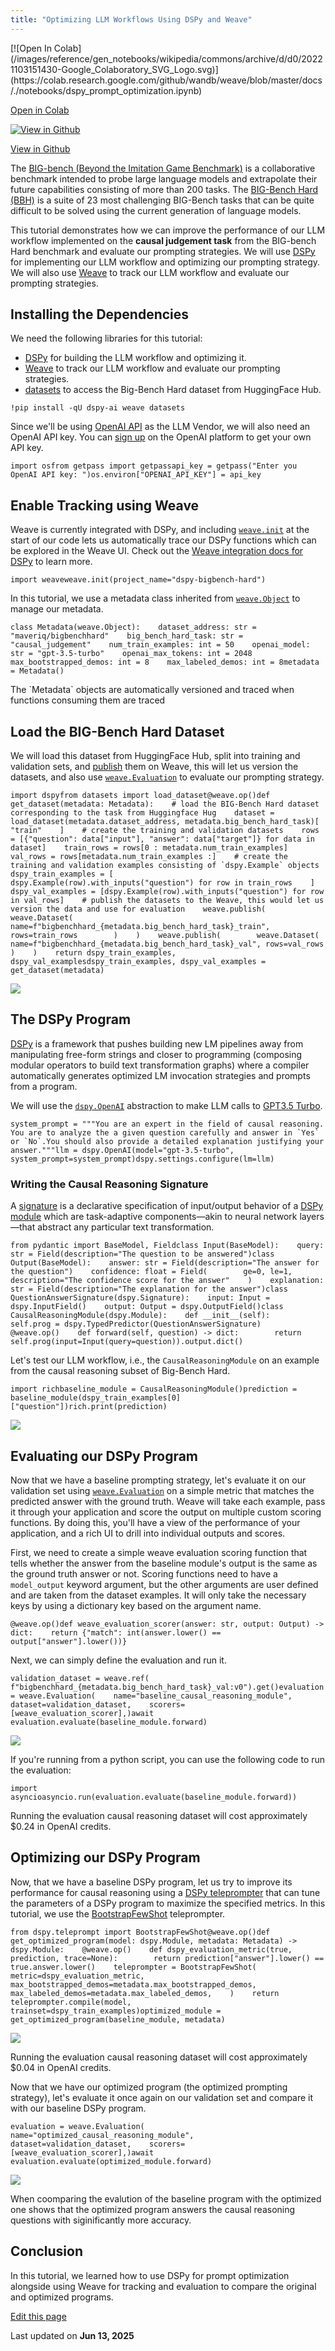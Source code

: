 ```yaml
---
title: "Optimizing LLM Workflows Using DSPy and Weave"
---
```


<Check>
  [![Open In Colab](/images/reference/gen_notebooks/wikipedia/commons/archive/d/d0/20221103151430-Google_Colaboratory_SVG_Logo.svg)](https://colab.research.google.com/github/wandb/weave/blob/master/docs/./notebooks/dspy_prompt_optimization.ipynb)

  [Open in Colab](https://colab.research.google.com/github/wandb/weave/blob/master/docs/./notebooks/dspy_prompt_optimization.ipynb)

  [![View in Github](/images/reference/gen_notebooks/wikipedia/commons/9/91/Octicons-mark-github.svg)](https://github.com/wandb/weave/blob/master/docs/./notebooks/dspy_prompt_optimization.ipynb)

  [View in Github](https://github.com/wandb/weave/blob/master/docs/./notebooks/dspy_prompt_optimization.ipynb)
</Check>

The [BIG-bench (Beyond the Imitation Game Benchmark)](https://github.com/google/BIG-bench) is a collaborative benchmark intended to probe large language models and extrapolate their future capabilities consisting of more than 200 tasks. The [BIG-Bench Hard (BBH)](https://github.com/suzgunmirac/BIG-Bench-Hard) is a suite of 23 most challenging BIG-Bench tasks that can be quite difficult to be solved using the current generation of language models.

This tutorial demonstrates how we can improve the performance of our LLM workflow implemented on the **causal judgement task** from the BIG-bench Hard benchmark and evaluate our prompting strategies. We will use [DSPy](https://dspy-docs.vercel.app/) for implementing our LLM workflow and optimizing our prompting strategy. We will also use [Weave](/) to track our LLM workflow and evaluate our prompting strategies.

## Installing the Dependencies[​](/reference/gen_notebooks/dspy_prompt_optimization#installing-the-dependencies "Direct link to Installing the Dependencies")

We need the following libraries for this tutorial:

* [DSPy](https://dspy-docs.vercel.app/) for building the LLM workflow and optimizing it.
* [Weave](/) to track our LLM workflow and evaluate our prompting strategies.
* [datasets](https://huggingface.co/docs/datasets/index) to access the Big-Bench Hard dataset from HuggingFace Hub.

```
!pip install -qU dspy-ai weave datasets
```

Since we'll be using [OpenAI API](https://openai.com/index/openai-api/) as the LLM Vendor, we will also need an OpenAI API key. You can [sign up](https://platform.openai.com/signup) on the OpenAI platform to get your own API key.

```
import osfrom getpass import getpassapi_key = getpass("Enter you OpenAI API key: ")os.environ["OPENAI_API_KEY"] = api_key
```

## Enable Tracking using Weave[​](/reference/gen_notebooks/dspy_prompt_optimization#enable-tracking-using-weave "Direct link to Enable Tracking using Weave")

Weave is currently integrated with DSPy, and including [`weave.init`](/reference/python-sdk/weave/) at the start of our code lets us automatically trace our DSPy functions which can be explored in the Weave UI. Check out the [Weave integration docs for DSPy](/guides/integrations/dspy) to learn more.

```
import weaveweave.init(project_name="dspy-bigbench-hard")
```

In this tutorial, we use a metadata class inherited from [`weave.Object`](/guides/tracking/objects) to manage our metadata.

```
class Metadata(weave.Object):    dataset_address: str = "maveriq/bigbenchhard"    big_bench_hard_task: str = "causal_judgement"    num_train_examples: int = 50    openai_model: str = "gpt-3.5-turbo"    openai_max_tokens: int = 2048    max_bootstrapped_demos: int = 8    max_labeled_demos: int = 8metadata = Metadata()
```

<Check>
  The `Metadata` objects are automatically versioned and traced when functions consuming them are traced
</Check>

## Load the BIG-Bench Hard Dataset[​](/reference/gen_notebooks/dspy_prompt_optimization#load-the-big-bench-hard-dataset "Direct link to Load the BIG-Bench Hard Dataset")

We will load this dataset from HuggingFace Hub, split into training and validation sets, and [publish](/guides/core-types/datasets) them on Weave, this will let us version the datasets, and also use [`weave.Evaluation`](/guides/core-types/evaluations) to evaluate our prompting strategy.

```
import dspyfrom datasets import load_dataset@weave.op()def get_dataset(metadata: Metadata):    # load the BIG-Bench Hard dataset corresponding to the task from Huggingface Hug    dataset = load_dataset(metadata.dataset_address, metadata.big_bench_hard_task)[        "train"    ]    # create the training and validation datasets    rows = [{"question": data["input"], "answer": data["target"]} for data in dataset]    train_rows = rows[0 : metadata.num_train_examples]    val_rows = rows[metadata.num_train_examples :]    # create the training and validation examples consisting of `dspy.Example` objects    dspy_train_examples = [        dspy.Example(row).with_inputs("question") for row in train_rows    ]    dspy_val_examples = [dspy.Example(row).with_inputs("question") for row in val_rows]    # publish the datasets to the Weave, this would let us version the data and use for evaluation    weave.publish(        weave.Dataset(            name=f"bigbenchhard_{metadata.big_bench_hard_task}_train", rows=train_rows        )    )    weave.publish(        weave.Dataset(            name=f"bigbenchhard_{metadata.big_bench_hard_task}_val", rows=val_rows        )    )    return dspy_train_examples, dspy_val_examplesdspy_train_examples, dspy_val_examples = get_dataset(metadata)
```

![](/images/reference/gen_notebooks/assets/images/1-db41b185fe52b059c32a80a27afca0b4.png)

## The DSPy Program[​](/reference/gen_notebooks/dspy_prompt_optimization#the-dspy-program "Direct link to The DSPy Program")

[DSPy](https://dspy-docs.vercel.app) is a framework that pushes building new LM pipelines away from manipulating free-form strings and closer to programming (composing modular operators to build text transformation graphs) where a compiler automatically generates optimized LM invocation strategies and prompts from a program.

We will use the [`dspy.OpenAI`](https://dspy-docs.vercel.app/api/language_model_clients/OpenAI) abstraction to make LLM calls to [GPT3.5 Turbo](https://platform.openai.com/docs/models/gpt-3-5-turbo).

```
system_prompt = """You are an expert in the field of causal reasoning. You are to analyze the a given question carefully and answer in `Yes` or `No`.You should also provide a detailed explanation justifying your answer."""llm = dspy.OpenAI(model="gpt-3.5-turbo", system_prompt=system_prompt)dspy.settings.configure(lm=llm)
```

### Writing the Causal Reasoning Signature[​](/reference/gen_notebooks/dspy_prompt_optimization#writing-the-causal-reasoning-signature "Direct link to Writing the Causal Reasoning Signature")

A [signature](https://dspy-docs.vercel.app/docs/building-blocks/signatures) is a declarative specification of input/output behavior of a [DSPy module](https://dspy-docs.vercel.app/docs/building-blocks/modules) which are task-adaptive components—akin to neural network layers—that abstract any particular text transformation.

```
from pydantic import BaseModel, Fieldclass Input(BaseModel):    query: str = Field(description="The question to be answered")class Output(BaseModel):    answer: str = Field(description="The answer for the question")    confidence: float = Field(        ge=0, le=1, description="The confidence score for the answer"    )    explanation: str = Field(description="The explanation for the answer")class QuestionAnswerSignature(dspy.Signature):    input: Input = dspy.InputField()    output: Output = dspy.OutputField()class CausalReasoningModule(dspy.Module):    def __init__(self):        self.prog = dspy.TypedPredictor(QuestionAnswerSignature)    @weave.op()    def forward(self, question) -> dict:        return self.prog(input=Input(query=question)).output.dict()
```

Let's test our LLM workflow, i.e., the `CausalReasoningModule` on an example from the causal reasoning subset of Big-Bench Hard.

```
import richbaseline_module = CausalReasoningModule()prediction = baseline_module(dspy_train_examples[0]["question"])rich.print(prediction)
```

![](/images/reference/gen_notebooks/assets/images/2-d96130a8f2b82b90c41b995c43a3368c.png)

## Evaluating our DSPy Program[​](/reference/gen_notebooks/dspy_prompt_optimization#evaluating-our-dspy-program "Direct link to Evaluating our DSPy Program")

Now that we have a baseline prompting strategy, let's evaluate it on our validation set using [`weave.Evaluation`](/guides/core-types/evaluations) on a simple metric that matches the predicted answer with the ground truth. Weave will take each example, pass it through your application and score the output on multiple custom scoring functions. By doing this, you'll have a view of the performance of your application, and a rich UI to drill into individual outputs and scores.

First, we need to create a simple weave evaluation scoring function that tells whether the answer from the baseline module's output is the same as the ground truth answer or not. Scoring functions need to have a `model_output` keyword argument, but the other arguments are user defined and are taken from the dataset examples. It will only take the necessary keys by using a dictionary key based on the argument name.

```
@weave.op()def weave_evaluation_scorer(answer: str, output: Output) -> dict:    return {"match": int(answer.lower() == output["answer"].lower())}
```

Next, we can simply define the evaluation and run it.

```
validation_dataset = weave.ref(    f"bigbenchhard_{metadata.big_bench_hard_task}_val:v0").get()evaluation = weave.Evaluation(    name="baseline_causal_reasoning_module",    dataset=validation_dataset,    scorers=[weave_evaluation_scorer],)await evaluation.evaluate(baseline_module.forward)
```

![](/images/reference/gen_notebooks/assets/images/3-3d898e3859f15fa28225c3b1110a60c0.png)

<Note>
  If you're running from a python script, you can use the following code to run the evaluation:

  ```
  import asyncioasyncio.run(evaluation.evaluate(baseline_module.forward))
  ```
</Note>

<Warning>
  Running the evaluation causal reasoning dataset will cost approximately $0.24 in OpenAI credits.
</Warning>

## Optimizing our DSPy Program[​](/reference/gen_notebooks/dspy_prompt_optimization#optimizing-our-dspy-program "Direct link to Optimizing our DSPy Program")

Now, that we have a baseline DSPy program, let us try to improve its performance for causal reasoning using a [DSPy teleprompter](https://dspy-docs.vercel.app/docs/building-blocks/optimizers) that can tune the parameters of a DSPy program to maximize the specified metrics. In this tutorial, we use the [BootstrapFewShot](https://dspy-docs.vercel.app/api/category/optimizers) teleprompter.

```
from dspy.teleprompt import BootstrapFewShot@weave.op()def get_optimized_program(model: dspy.Module, metadata: Metadata) -> dspy.Module:    @weave.op()    def dspy_evaluation_metric(true, prediction, trace=None):        return prediction["answer"].lower() == true.answer.lower()    teleprompter = BootstrapFewShot(        metric=dspy_evaluation_metric,        max_bootstrapped_demos=metadata.max_bootstrapped_demos,        max_labeled_demos=metadata.max_labeled_demos,    )    return teleprompter.compile(model, trainset=dspy_train_examples)optimized_module = get_optimized_program(baseline_module, metadata)
```

![](/images/reference/gen_notebooks/assets/images/4-51fbd2763bcc0deee08e95b47f9b56cf.png)

<Warning>
  Running the evaluation causal reasoning dataset will cost approximately $0.04 in OpenAI credits.
</Warning>

Now that we have our optimized program (the optimized prompting strategy), let's evaluate it once again on our validation set and compare it with our baseline DSPy program.

```
evaluation = weave.Evaluation(    name="optimized_causal_reasoning_module",    dataset=validation_dataset,    scorers=[weave_evaluation_scorer],)await evaluation.evaluate(optimized_module.forward)
```

![](/images/reference/gen_notebooks/assets/images/5-ddf334e719c17dca218b3823e7f1d25d.png)

When coomparing the evalution of the baseline program with the optimized one shows that the optimized program answers the causal reasoning questions with siginificantly more accuracy.

## Conclusion[​](/reference/gen_notebooks/dspy_prompt_optimization#conclusion "Direct link to Conclusion")

In this tutorial, we learned how to use DSPy for prompt optimization alongside using Weave for tracking and evaluation to compare the original and optimized programs.

[Edit this page](https://github.com/wandb/weave/blob/master/docs/docs/reference/gen_notebooks/dspy_prompt_optimization.md)

Last updated on **Jun 13, 2025**
